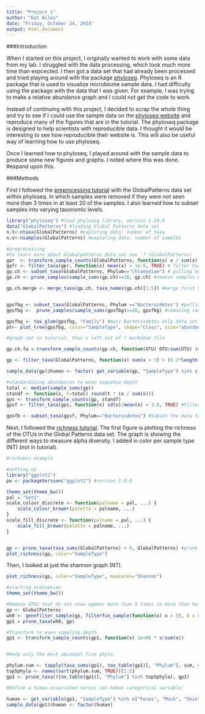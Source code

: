 ```yaml
---
title: "Project 1"
author: "Kat Wiles"
date: "Friday, October 24, 2014"
output: html_document
---
```





###Introduction

When I started on this project, I originally wanted to work with some data from my lab. I struggled with the data processing, which took much more time than expcected. I then got a data set that had already been processed and tried playing around with the package [phyloseq](http://www.plosone.org/article/info%3Adoi%2F10.1371%2Fjournal.pone.0061217). Phyloseq is an R package that is used to visualize microbiome sample data. I had difficulty using the package with the data that I was given. For example, I was trying to make a relative abundance graph and I could not get the code to work. 

Instead of continuing with this project, I decided to scrap the whole thing and try to see if I could use the sample data on the [phyloseq website](http://joey711.github.io/phyloseq/) and reproduce many of the figures that are in the tutorial. The phyloseq package is designed to help scientists with reproducible data. I thought it would be interesting to see how reproducible their website is. This will also be useful way of learning how to use phyloseq. 

Once I learned how to phyloseq, I played around with the sample data to produce some new figures and graphs. I noted where this was done. #expand upon this. 


###Methods

First I followed the [preprocessing tutorial](http://joey711.github.io/phyloseq/preprocess.html) with the GlobalPatterns data set within phyloseq. In which samples were removed if they were not seen more than 3 times in at least 20 of the samples. I also learned how to subset samples into varying taxonomic levels. 


```r
library("phyloseq") #load phyloseq library, version 1.10.0
data("GlobalPatterns") #loading Global Patterns data set
n.t<-ntaxa(GlobalPatterns) #exploring data: number of taxa
n.s<-nsamples(GlobalPatterns) #exploring data: number of samples
```

```r
#preprocessing
#to learn more about Globalpatterns data set see `?`(GlobalPatterns)
gpr  <- transform_sample_counts(GlobalPatterns, function(x) x / sum(x)) #transform data to relative abundance
gpfr <- filter_taxa(gpr, function(x) mean(x) > 1e-5, TRUE) # filter taxa so only OTUs mean greater than 10^-5kept
gp.ch <- subset_taxa(GlobalPatterns, Phylum=="Chlamydiae") # pulling out samples in phylum Chlamidiae
gp.ch <- prune_samples(sample_sums(gp.ch)>=20, gp.ch) #remove samples with >20 reads

gp.ch.merge <- merge_taxa(gp.ch, taxa_names(gp.ch)[1:5]) #merge first 5 samples in Chlamidiae set


gpsfbg <- subset_taxa(GlobalPatterns, Phylum =="Bacteroidetes") #pulling out Bacteriodetes #not in tutorial!!
gpsfbg <-  prune_samples(sample_sums(gpsfbg)>=20, gpsfbg) #removing samples with >20 reads #not in tutorial

gpsfbg <- tax_glom(gpsfbg, "Family") #mass Bacteriodetes only data set at rank of family
pt<- plot_tree(gpsfbg, color="SampleType", shape="Class", size="abundance") #create annotated tree

#graph not in tutorial, thus i left out of r markdown file

gp.ch.fa <-transform_sample_counts(gp.ch, function(OTU) OTU/sum(OTU) )#transforming abundance to functional abundance

gp <- filter_taxa(GlobalPatterns, function(x) sum(x > 3) > (0.2*length(x)), TRUE) #Remove taxa not seen more than 3 times in at least 20% of the samples. This protects against an OTU with small mean & trivially large C.V.

sample_data(gp)$human <- factor( get_variable(gp, "SampleType") %in% c("Feces", "Mock", "Skin", "Tongue") ) #define human vs non-human data and add to dataset

#standardizing abundances to mean sequence depth
total <- median(sample_sums(gp))
standf <- function(x, t=total) round(t * (x / sum(x)))
gps <- transform_sample_counts(gp, standf)
gpsf <- filter_taxa(gps, function(x) sd(x)/mean(x) > 3.0, TRUE) #Filter the taxa using a cutoff of 3.0 for the Coefficient of Variation

gpsfb <- subset_taxa(gpsf, Phylum=="Bacteroidetes") #Subset the data to Bacteroidetes, used in some plots
```


Next, I followed the [richness tutorial](http://joey711.github.io/phyloseq/plot_richness-examples.html). The first figure is plotting the richness of the OTUs in the Global Patterns data set. The graph is showing the different ways to measure alpha diversity. I added in color per sample type (NT) (not in tutorial). 


```r
#richness example

#setting up
library("ggplot2")
pv <- packageVersion("ggplot2") #version 1.0.0

theme_set(theme_bw())
pal = "Set1"
scale_colour_discrete <- function(palname = pal, ...) {
    scale_colour_brewer(palette = palname, ...)
}
scale_fill_discrete <- function(palname = pal, ...) {
    scale_fill_brewer(palette = palname, ...)
}


gp <- prune_taxa(taxa_sums(GlobalPatterns) > 0, GlobalPatterns) #prune OTUs not present
plot_richness(gp, color="SampleType")
```

Then, I looked at just the shannon graph (NT). 
```r
plot_richness(gp, color="SampleType", measures="Shannon")
```



```r
#starting ordination
theme_set(theme_bw())

#Remove OTUs that do not show appear more than 5 times in more than half the samples
gp <- GlobalPatterns 
wh0 <- genefilter_sample(gp, filterfun_sample(function(x) x > 5), A = 0.5 * nsamples(gp))
gp1 = prune_taxa(wh0, gp)

#Transform to even sampling depth.
gp1 <- transform_sample_counts(gp1, function(x) 1e+06 * x/sum(x))


#Keep only the most abundant five phyla.

phylum.sum <- tapply(taxa_sums(gp1), tax_table(gp1)[, "Phylum"], sum, na.rm = TRUE)
top5phyla <- names(sort(phylum.sum, TRUE))[1:5]
gp1 <- prune_taxa((tax_table(gp1)[, "Phylum"] %in% top5phyla), gp1)

#Define a human-associated versus non-human categorical variable:

human <- get_variable(gp1, "SampleType") %in% c("Feces", "Mock", "Skin", "Tongue")
sample_data(gp1)$human <- factor(human)


```



